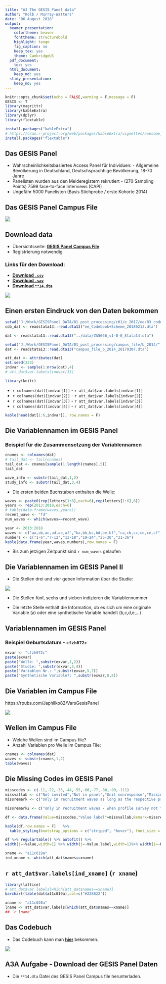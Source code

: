 ```yaml
---
title: "A3 The GESIS Panel data"
author: "Kolb / Murray-Watters"
date: "06 August 2018"
output:
  beamer_presentation:
    colortheme: beaver
    fonttheme: structurebold
    highlight: tango
    fig_caption: no
    keep_tex: yes
    theme: CambridgeUS
  pdf_document:
    toc: yes
  html_document:
    keep_md: yes
  slidy_presentation:
    keep_md: yes
---
```


```r
knitr::opts_chunk$set(echo = FALSE,warning = F,message = F)
GESIS <- T
library(magrittr)
library(kableExtra)
library(dplyr)
library(flextable)
```

```r
install.packages("kableExtra")
# https://cran.r-project.org/web/packages/kableExtra/vignettes/awesome_table_in_html.html
install.packages("flextable")
```


## Das GESIS Panel 

- Wahrscheinlichkeitsbasiertes  Access Panel für Individuen: - Allgemeine Bevölkerung in Deutschland, Deutschsprachhige Bevölkerung, 18-70 Jahre
- Panelisten wurden aus den Melderegistern rekrutiert  - (270 Sampling Points) 
7599 face-to-face Interviews (CAPI)
- Ungefähr 5000 Panelisten (Basis Stichprobe / erste Kohorte 2014)

## Das GESIS Panel Campus File

![](figure/gpdata.PNG)

## Download data

- Übersichtsseite: [**GESIS Panel Campus File**](https://www.gesis.org/gesis-panel/data/gesis-panel-campus-file/)
- Registrierung notwendig


### Links für den Download:

- [**Download `.csv`**](https://dbk.gesis.org/dbksearch/download.asp?db=D&id=62367)
- [**Download `.sav`**](https://dbk.gesis.org/dbksearch/download.asp?db=D&id=62369)
- [**Download `**14.dta`**](https://dbk.gesis.org/dbksearch/download.asp?db=D&id=62371)


![](figure/filenamesGP2.PNG)

## Einen ersten Eindruck von den Daten bekommen

```r
setwd("J:/Work/GESISPanel_DATA/01_post_processing/c01/e_2017/ee/03_codebook/data")
cdb_dat <- readstata13::read.dta13("ee_Codebook+Scheme_20180213.dta")
```

```r
dat <- readstata13::read.dta13("../data/ZA5666_v1-0-0_Stata14.dta")
```

```r
setwd("J:/Work/GESISPanel_DATA/01_post_processing/campus_file/b_2014/")
dat <- readstata13::read.dta13("campus_file_b_2014_20170307.dta")
```

```r
att_dat <- attributes(dat)
set.seed(323)
indvar <- sample(1:nrow(dat),4)
# att_dat$var.labels[indvar[1]]
```



```r
library(knitr)
```

- `r colnames(dat)[indvar[1]]` - `r att_dat$var.labels[indvar[1]]`
- `r colnames(dat)[indvar[2]]` - `r att_dat$var.labels[indvar[2]]`
- `r colnames(dat)[indvar[3]]` - `r att_dat$var.labels[indvar[3]]`
- `r colnames(dat)[indvar[4]]` - `r att_dat$var.labels[indvar[4]]`

<!--
- `z000005z` - [**Digital Object Identifier (doi)**](https://de.wikipedia.org/wiki/Digital_Object_Identifier)
- `a11c019a` - Zufriedenheit Leben in Wohnort
-->

```r
kable(head(dat[1:6,indvar]), row.names = F)
```



## Die Variablennamen im GESIS Panel

### Beispiel für die Zusammensetzung der Variablennamen

```r
cnames <- colnames(dat)
# tail_dat <- tail(cnames)
tail_dat <- cnames[sample(1:length(cnames),5)]
tail_dat
```

```r
wave_info <- substr(tail_dat,1,2)
study_info <- substr(tail_dat,3,4)
```

- Die ersten beiden Buchstaben enthalten die Welle:

```r
waves <- paste0(rep(letters[1:6],each=6),rep(letters[1:6],6))
years <- rep(2013:2018,each=6)
# kable(data.frame(waves,years))
recent_wave <- "fd"
num_waves <- which(waves==recent_wave)
```

```r
year <- 2013:2018
waves <- c("aa,ab,ac,ad,ae,af","ba,bb,bc,bd,be,bf","ca,cb,cc,cd,ce,cf","da,db,dc,dd,de,df","ea,eb,ec,ed,ee,ef","fa,fb,fc,fd,fe,ff")
numbers <- c("1-6","7-12","13-18","19-24","25-30","31-36")
kable(data.frame(year,waves,numbers),row.names = F)
```

- Bis zum jetzigen Zeitpunkt sind `r num_waves` gelaufen


## Die Variablennamen im GESIS Panel II

- Die Stellen drei und vier geben Information über die Studie: 

![](figure/examplestudies.PNG)

- Die Stellen fünf, sechs und sieben indizieren die Variablennummer

- Die letzte Stelle enthält die Information, ob es sich um eine originale Variable (a) oder eine synthetische Variable handelt (b,c,d,e,...)

## Variablennamen im GESIS Panel

### Beispiel Geburtsdatum - `cfzh072c`

```r
exvar <- "cfzh072c"
paste(exvar)
paste("Welle: ",substr(exvar,1,2))
paste("Studie: ",substr(exvar,3,4))
paste("Variablen Nr.: ",substr(exvar,5,7))
paste("Synthetische Variable?: ",substr(exvar,8,8))
```

## Die Variablen im Campus File

https://rpubs.com/Japhilko82/VarsGesisPanel

![](figure/rpubs_varspuf.PNG)

<!--
## The waves in the GESIS panel

```r
waves <- paste0(rep(letters[1:6],each=6),rep(letters[1:6],6))
years <- rep(2013:2018,each=6)
knitr::kable(matrix(paste0(years,": ",waves),ncol = 4))
```



## The studies in the GESIS Panel

```r
load("data/GP_spat_studies.RData")
knitr::kable(tab_spatial)
```

|   |Study |Study title                                                                                 |waves     |
|:--|:-------------|:--------------------------------------------------------------------------------------------|:----------|
|  |ag            |Environmental Spatial Strategies                                                             |ba         |
| |an            |Leisure travel and subjective well-being                                                     |bc, bd, be |
| |aq            |Pro-environmental Behavior in High Cost Situations                                           |be, cb     |
| |bw            |Space-sets: the scope and characteristics of national and international mobility experiences |           |


## The Welcome Surveys

- a11 - first cohort 2013
- d11 - second cohort 2016
- f11 - third cohort 2018
-->


## Wellen im Campus File

- Welche Wellen sind im Campus file?
- Anzahl Variablen pro Welle im Campus File:

```r
cnames <- colnames(dat)
waves <- substr(cnames,1,2)
table(waves)
```


## Die Missing Codes im GESIS Panel

<!--
![](figure/MissingScheme.PNG)
-->


```r
misscodes <- c(-11,-22,-33,-44,-55,-66,-77,-88,-99,-111)
missvallab <- c("Not invited","Not in panel","Unit nonresponse","Missing by m.o.p.","Missing by technical error","Missing by design","Not reached","Missing by filter","Item nonresponse","Ambiguous answer")
missremark <- c("only in recruitment waves as long as the respective profile survey is not yet finished","not willing to join the panel after recruitment interview or actively signing off the panel","invited but not participating in corresponding wave","mode of participation (m.o.p.): online or offline","e.g. questionnaire programming error","experimental variation","only in online mode: panelist has not seen the item","filtered item","due to nonresponse by the respondent","ambiguous answers in questionnaire")

missremark2 <- c("only in recruitment waves - when profile survey not finished","not willing to join the panel after recruitment or signing off","invited but not participating in corresponding wave","mode of participation (m.o.p.): online or offline","e.g. questionnaire programming error","experimental variation","only in online mode: panelist has not seen the item","filtered item","due to nonresponse by the respondent","ambiguous answers in questionnaire")

df <- data.frame(Value=misscodes,"Value label"=missvallab,Remark=missremark2)
```

```r
kable(df,row.names = F)   %>%
  kable_styling(bootstrap_options = c("striped", "hover"), font_size = 7)
```

```r
df %>% regulartable() %>% autofit() %>% 
width(j=~Value,width=1) %>% width(j=~Value.label,width=1)%>% width(j=~Remark,width=1)
```

<!--
## Variablennamen im GESIS Panel

### Beispiel Geburtsdatum

```r
exvar <- "cfzh072c"
paste(exvar)
paste("Welle: ",substr(exvar,1,2))
```



## The attributes of the GP dataset

```r
att_dat <- attributes(dat)
names(att_dat)
```
-->

```r
xname <- "a11c019a"
ind_xname <- which(att_dat$names==xname)
```



## `r att_dat$var.labels[ind_xname]` (`r xname`)

```r
library(lattice)
# att_dat$var.labels[which(att_dat$names==xname)]
barchart(table(dat$a11c019a),col=c("#228B22"))
```

```r
xname <- "a11c020a"
lname <- att_dat$var.labels[which(att_dat$names==xname)]
## `r lname`
```

## Das Codebuch

- Das Codebuch kann man [**hier**](https://www.gesis.org/gesis-panel/documentation/) bekommen.

![](figure/cdb_bbak102a.PNG)

##  A3A Aufgabe - Download der GESIS Panel Daten

- Die `**14.dta` Datei des GESIS Panel Campus file herunterladen.
